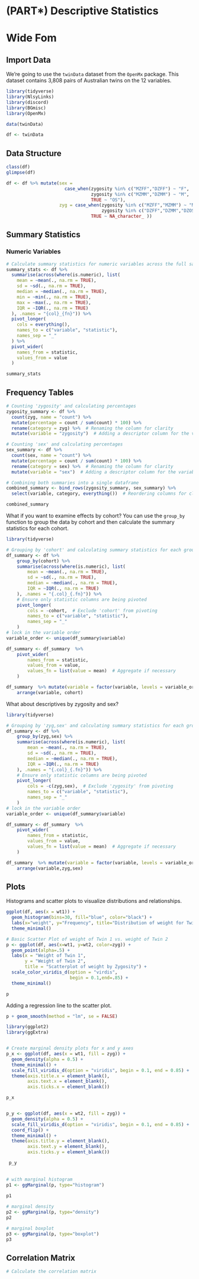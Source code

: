 # (PART\*) Descriptive Statistics {-}


# Wide Fom

## Import Data

We're going to use the `twinData` dataset from the `OpenMx` package. This dataset contains 3,808 pairs of Australian twins on the 12 variables.


```r
library(tidyverse)
library(NlsyLinks)
library(discord)
library(BGmisc)
library(OpenMx)

data(twinData)

df <- twinData
```

## Data Structure

```r
class(df)
glimpse(df)
```

```r

df <- df %>% mutate(sex = 
                      case_when(zygosity %in% c("MZFF","DZFF") ~ "F", 
                                zygosity %in% c("MZMM","DZMM") ~ "M",
                                TRUE ~ "OS"),
                    zyg = case_when(zygosity %in% c("MZFF","MZMM") ~ "MZ", 
                                    zygosity %in% c("DZFF","DZMM","DZOS") ~ "DZ",
                                TRUE ~ NA_character_ ))
```

## Summary Statistics

### Numeric Variables

```r

# Calculate summary statistics for numeric variables across the full sample
summary_stats <- df %>%
  summarise(across(where(is.numeric), list(
    mean = ~mean(., na.rm = TRUE),
    sd = ~sd(., na.rm = TRUE),
    median = ~median(., na.rm = TRUE),
    min = ~min(., na.rm = TRUE),
    max = ~max(., na.rm = TRUE),
    IQR = ~IQR(., na.rm = TRUE)
  ), .names = "{col}_{fn}")) %>%
  pivot_longer(
    cols = everything(),
    names_to = c("variable", "statistic"),
    names_sep = "_"
  ) %>%
  pivot_wider(
    names_from = statistic,
    values_from = value
  )

summary_stats
```


## Frequency Tables

```r

# Counting 'zygosity' and calculating percentages
zygosity_summary <- df %>%
  count(zyg, name = "count") %>%
  mutate(percentage = count / sum(count) * 100) %>%
  rename(category = zyg) %>%  # Renaming the column for clarity
  mutate(variable = "zygosity")  # Adding a descriptor column for the variable

# Counting 'sex' and calculating percentages
sex_summary <- df %>%
  count(sex, name = "count") %>%
  mutate(percentage = count / sum(count) * 100) %>%
  rename(category = sex) %>%  # Renaming the column for clarity
  mutate(variable = "sex")  # Adding a descriptor column for the variable

# Combining both summaries into a single dataframe
combined_summary <- bind_rows(zygosity_summary, sex_summary) %>%
  select(variable, category, everything())  # Reordering columns for clarity

combined_summary

```

What if you want to examine effects by cohort? You can use the `group_by` function to group the data by cohort and then calculate the summary statistics for each cohort.

```r

library(tidyverse)

# Grouping by 'cohort' and calculating summary statistics for each group across values that are numeric
df_summary <- df %>%
    group_by(cohort) %>%
    summarise(across(where(is.numeric), list(
        mean = ~mean(., na.rm = TRUE),
        sd = ~sd(., na.rm = TRUE),
        median = ~median(., na.rm = TRUE),
        IQR = ~IQR(., na.rm = TRUE)
    ), .names = "{.col}_{.fn}")) %>%
    # Ensure only statistic columns are being pivoted
    pivot_longer(
        cols = -cohort,  # Exclude 'cohort' from pivoting
        names_to = c("variable", "statistic"),
        names_sep = "_"
    )
# lock in the variable order
variable_order <- unique(df_summary$variable)

df_summary <- df_summary  %>% 
    pivot_wider(
        names_from = statistic,
        values_from = value,
        values_fn = list(value = mean)  # Aggregate if necessary
    )

df_summary  %>% mutate(variable = factor(variable, levels = variable_order)) %>%
    arrange(variable, cohort)

```


What about descriptives by zygosity and sex?

```r

library(tidyverse)

# Grouping by 'zyg,sex' and calculating summary statistics for each group
df_summary <- df %>%
    group_by(zyg,sex) %>%
    summarise(across(where(is.numeric), list(
        mean = ~mean(., na.rm = TRUE),
        sd = ~sd(., na.rm = TRUE),
        median = ~median(., na.rm = TRUE),
        IQR = ~IQR(., na.rm = TRUE)
    ), .names = "{.col}_{.fn}")) %>%
    # Ensure only statistic columns are being pivoted
    pivot_longer(
        cols = -c(zyg,sex),  # Exclude 'zygosity' from pivoting
        names_to = c("variable", "statistic"),
        names_sep = "_"
    )
# lock in the variable order
variable_order <- unique(df_summary$variable)

df_summary <- df_summary  %>% 
    pivot_wider(
        names_from = statistic,
        values_from = value,
        values_fn = list(value = mean)  # Aggregate if necessary
    )

df_summary  %>% mutate(variable = factor(variable, levels = variable_order)) %>%
    arrange(variable,zyg,sex)

```

## Plots

Histograms and scatter plots to visualize distributions and relationships.


```r
ggplot(df, aes(x = wt1)) +
  geom_histogram(bins=30, fill="blue", color="black") +
  labs(x="weight", y="Frequency", title="Distribution of weight for Twin 1") +
  theme_minimal()
```
```r
# Basic Scatter Plot of weight of Twin 1 vs. weight of Twin 2
p <- ggplot(df, aes(x=wt1, y=wt2, color=zyg)) +
  geom_point(alpha=.5) +
  labs(x = "Weight of Twin 1", 
       y = "Weight of Twin 2", 
       title = "Scatterplot of weight by Zygosity") +
  scale_color_viridis_d(option = "virdis",
                        begin = 0.1,end=.85) +
  theme_minimal()

p
```

Adding a regression line to the scatter plot.

```r
p + geom_smooth(method = "lm", se = FALSE)

```

```r

library(ggplot2)
library(ggExtra)


# Create marginal density plots for x and y axes
p_x <- ggplot(df, aes(x = wt1, fill = zyg)) +
  geom_density(alpha = 0.5) +
  theme_minimal() +
  scale_fill_viridis_d(option = "viridis", begin = 0.1, end = 0.85) +
  theme(axis.title.x = element_blank(),
        axis.text.x = element_blank(),
        axis.ticks.x = element_blank())

p_x


p_y <- ggplot(df, aes(x = wt2, fill = zyg)) +
  geom_density(alpha = 0.5) +
  scale_fill_viridis_d(option = "viridis", begin = 0.1, end = 0.85) +
  coord_flip() +
  theme_minimal() +
  theme(axis.title.y = element_blank(),
        axis.text.y = element_blank(),
        axis.ticks.y = element_blank())

 p_y
 
 
# with marginal histogram
p1 <- ggMarginal(p, type="histogram")
 
p1
```
```r
# marginal density
p2 <- ggMarginal(p, type="density")
p2
```

```r
# marginal boxplot
p3 <- ggMarginal(p, type="boxplot")
p3
```


## Correlation Matrix

```r

# Calculate the correlation matrix

```
